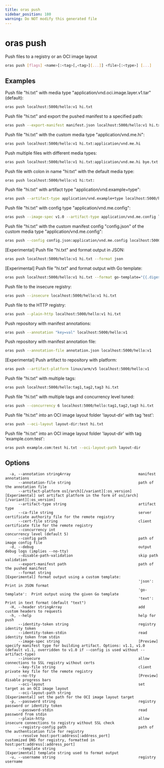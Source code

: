 ```yaml
---
title: oras push
sidebar_position: 180
warning: Do NOT modify this generated file
---
```


# oras push

Push files to a registry or an OCI image layout

```bash
oras push [flags] <name>[:<tag>[,<tag>][...]] <file>[:<type>] [...]
```

## Examples

Push file "hi.txt" with media type "application/vnd.oci.image.layer.v1.tar" (default):

```bash
oras push localhost:5000/hello:v1 hi.txt
```

Push file "hi.txt" and export the pushed manifest to a specified path:

```bash
oras push --export-manifest manifest.json localhost:5000/hello:v1 hi.txt
```

Push file "hi.txt" with the custom media type "application/vnd.me.hi":

```bash
oras push localhost:5000/hello:v1 hi.txt:application/vnd.me.hi
```

Push multiple files with different media types:

```bash
oras push localhost:5000/hello:v1 hi.txt:application/vnd.me.hi bye.txt:application/vnd.me.bye
```

Push file with colon in name "hi:txt" with the default media type:

```bash
oras push localhost:5000/hello:v1 hi:txt:
```

Push file "hi.txt" with artifact type "application/vnd.example+type":

```bash
oras push --artifact-type application/vnd.example+type localhost:5000/hello:v1 hi.txt
```

Push file "hi.txt" with config type "application/vnd.me.config":

```bash
oras push --image-spec v1.0 --artifact-type application/vnd.me.config localhost:5000/hello:v1 hi.txt
```

Push file "hi.txt" with the custom manifest config "config.json" of the custom media type "application/vnd.me.config":

```bash
oras push --config config.json:application/vnd.me.config localhost:5000/hello:v1 hi.txt
```

[Experimental] Push file "hi.txt" and format output in JSON:

```bash
oras push localhost:5000/hello:v1 hi.txt --format json
```

[Experimental] Push file "hi.txt" and format output with Go template:

```bash
oras push localhost:5000/hello:v1 hi.txt --format go-template="{{.digest}}"
```

Push file to the insecure registry:

```bash
oras push --insecure localhost:5000/hello:v1 hi.txt
```

Push file to the HTTP registry:

```bash
oras push --plain-http localhost:5000/hello:v1 hi.txt
```

Push repository with manifest annotations:

```bash
oras push --annotation "key=val" localhost:5000/hello:v1
```

Push repository with manifest annotation file:

```bash
oras push --annotation-file annotation.json localhost:5000/hello:v1
```

[Experimental] Push artifact to repository with platform:

```bash
oras push --artifact-platform linux/arm/v5 localhost:5000/hello:v1
```

Push file "hi.txt" with multiple tags:

```bash
oras push localhost:5000/hello:tag1,tag2,tag3 hi.txt
```

Push file "hi.txt" with multiple tags and concurrency level tuned:

```bash
oras push --concurrency 6 localhost:5000/hello:tag1,tag2,tag3 hi.txt
```

Push file "hi.txt" into an OCI image layout folder 'layout-dir' with tag 'test':

```bash
oras push --oci-layout layout-dir:test hi.txt
```

Push file "hi.txt" into an OCI image layout folder 'layout-dir' with tag 'example.com:test':

```bash
oras push example.com:test hi.txt --oci-layout-path layout-dir
```

## Options

```
  -a, --annotation stringArray                               manifest annotations
      --annotation-file string                               path of the annotation file
      --artifact-platform os[/arch][/variant][:os_version]   [Experimental] set artifact platform in the form of os[/arch][/variant][:os_version]
      --artifact-type string                                 artifact type
      --ca-file string                                       server certificate authority file for the remote registry
      --cert-file string                                     client certificate file for the remote registry
      --concurrency int                                      concurrency level (default 5)
      --config path                                          path of image config file
  -d, --debug                                                output debug logs (implies --no-tty)
      --disable-path-validation                              skip path validation
      --export-manifest path                                 path of the pushed manifest
      --format string                                        [Experimental] format output using a custom template:
                                                             'json':         Print in JSON format
                                                             'go-template':  Print output using the given Go template
                                                             'text':         Print in text format (default "text")
  -H, --header stringArray                                   add custom headers to requests
  -h, --help                                                 help for push
      --identity-token string                                registry identity token
      --identity-token-stdin                                 read identity token from stdin
      --image-spec string                                    [Preview] specify manifest type for building artifact. Options: v1.1, v1.0 (default v1.1, overridden to v1.0 if --config is used without --artifact-type)
      --insecure                                             allow connections to SSL registry without certs
      --key-file string                                      client private key file for the remote registry
      --no-tty                                               [Preview] disable progress bars
      --oci-layout                                           set target as an OCI image layout
      --oci-layout-path string                               [Experimental] set the path for the OCI image layout target
  -p, --password string                                      registry password or identity token
      --password-stdin                                       read password from stdin
      --plain-http                                           allow insecure connections to registry without SSL check
      --registry-config path                                 path of the authentication file for registry
      --resolve host:port:address[:address_port]             customized DNS for registry, formatted in host:port:address[:address_port]
      --template string                                      [Experimental] template string used to format output
  -u, --username string                                      registry username
```

